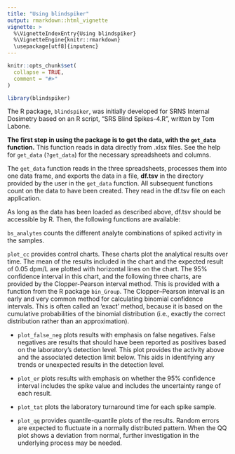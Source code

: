 ```yaml
---
title: "Using blindspiker"
output: rmarkdown::html_vignette
vignette: >
  %\VignetteIndexEntry{Using blindspiker}
  %\VignetteEngine{knitr::rmarkdown}
  \usepackage[utf8]{inputenc}
---
```

```r
knitr::opts_chunk$set(
  collapse = TRUE,
  comment = "#>"
)
```

```r
library(blindspiker)
```

The R package, `blindspiker`, was initially developed for SRNS Internal Dosimetry based on an R script, "SRS Blind Spikes-4.R", written by Tom Labone. 

**The first step in using the package is to get the data, with the `get_data` function.** This function reads in data directly from .xlsx files. See the help for `get_data` (`?get_data`) for the necessary spreadsheets and columns.

The `get_data` function reads in the three spreadsheets, processes them into one data frame, and exports the data in a file, **df.tsv** in the directory provided by the user in the `get_data` function. All subsequent functions count on the data to have been created. They read in the df.tsv file on each application. 

As long as the data has been loaded as described above, df.tsv should be accessible by R. Then, the following functions are available:

`bs_analytes` counts the different analyte combinations of spiked activity in the samples.

`plot_cc` provides control charts. These charts plot the analytical results over time. The mean of the results included in the chart and the expected result of 0.05 dpm/L are plotted with horizontal lines on the chart. The 95% confidence interval in this chart, and the following three charts, are provided by the Clopper-Pearson interval method. This is provided with a function from the R package `bin_Group`. The Clopper–Pearson interval is an early and very common method for calculating binomial confidence intervals. This is often called an 'exact' method, because it is based on the cumulative probabilities of the binomial distribution (i.e., exactly the correct distribution rather than an approximation). 

* `plot_false_neg` plots results with emphasis on false negatives. False negatives are results that should have been reported as positives based on the laboratory's detection level. This plot provides the activity above and the associated detection limit below. This aids in identifying any trends or unexpected results in the detection level.

* `plot_er` plots results with emphasis on whether the 95% confidence interval includes the spike value and includes the uncertainty range of each result.

* `plot_tat` plots the laboratory turnaround time for each spike sample.

* `plot_qq` provides quantile-quantile plots of the results. Random errors are expected to fluctuate in a normally distributed pattern. When the QQ plot shows a deviation from normal, further investigation in the underlying process may be needed.


